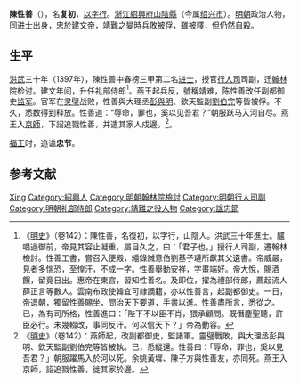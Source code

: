{{明清人物信息框
| 姓名 = 陈复初
| 原名 = 
| 圖片名稱= 陳性善.jpeg
| 圖片大小 = 220px
| 圖片說明 = 绍兴印刷局《越中三不朽图赞》之陈复初像
| 最高職務 = 副都御史
| 國家 = 大明
| 爵位 =
| 籍貫 = [[浙江|浙江]][[山阴县|山阴县]]
| 族裔 = 漢族
| 旗籍 = 
| 字號 = 字性善（以字行）
| 諡號 = 忠节（弘光朝追谥） 
| 出生日期 = 生年不详
| 出生地點 = [[浙江|浙江]][[山阴县|山阴县]]
| 逝世日期 = 建文四年（1402年）
| 逝世地點 = [[南直隶|直隶]][[灵璧县|灵璧县]]
| 墓葬 = 
| 配偶 =
| 親屬 =
| 出身 = 
* 洪武十八年（1385年）乙丑科同進士出身
| 經歷 = 
| 著作 =
}}

'''陳性善'''（{{bd|？||1402年|catIdx=Chen}}），名'''复初'''，[[以字行|以字行]]。[[浙江|浙江]][[紹興府|紹興府]][[山陰縣|山陰縣]]（今属[[绍兴市|绍兴市]]）。[[明朝|明朝]]政治人物，同[[进士|进士]]出身，忠於[[建文帝|建文帝]]，[[靖難之變|靖難之變]]時兵敗被俘，雖被釋，但仍然[[自殺|自殺]]。

== 生平 ==
[[洪武|洪武]]三十年（1397年），陳性善中春榜三甲第二名[[进士|进士]]，授官[[行人司|行人司]]司副，迁[[翰林院|翰林院]][[检讨|检讨]]。[[建文|建文]]年间，升任[[礼部侍郎|礼部侍郎]]<ref>《[[明史|明史]]》（卷142）：陳性善，名復初，以字行，山陰人。洪武三十年進士。臚唱過御前，帝見其容止凝重，屬目久之，曰：「君子也。」授行人司副，遷翰林檢討。性善工書，嘗召入便殿，繙錄誠意伯劉基子璉所獻其父遺書。帝威嚴，見者多惴恐，至惶汗，不成一字。性善舉動安祥，字畫端好。帝大悅，賜酒饌，留竟日出。惠帝在東宮，習知性善名。及即位，擢為禮部侍郎，薦起流人薛正言等數人。雲南布政使韓宜可隸謫籍，亦以性善言，起副都御史。一日，帝退朝，獨留性善賜坐，問治天下要道，手書以進。性善盡所言，悉從之。已，為有司所格，性善進曰：「陛下不以臣不肖，猥承顧問。既僭塵聖聽，許臣必行。未幾輟改，事同反汗。何以信天下？」帝為動容。</ref>。[[明成祖|燕王]]起兵反，號稱[[靖难|靖难]]，陈性善改任副都御史[[监军|监军]]。官军在[[灵璧|灵璧]]战败，性善與大理丞[[彭與明|彭與明]]、欽天監副[[劉伯完|劉伯完]]等皆被俘。不久，悉数得到释放。性善道：“辱命，罪也，奚以见吾君？”朝服跃马入河自尽。燕王入[[南京|京師]]，下詔追戮性善，并遣其家人戍邊。<ref>《[[明史|明史]]》（卷142）：燕師起，改副都御史，監諸軍。靈璧戰敗，與大理丞彭與明、欽天監副劉伯完等皆被執。已，悉縱還。性善曰：「辱命，罪也，奚以見吾君？」朝服躍馬入於河以死。余姚黃墀、陳子方與性善友，亦同死。燕王入京師，詔追戮性善，徙其家於邊。</ref>。

[[弘光帝|福王]]时，追谥'''忠节'''。

== 参考文献 ==
{{wikisource|明史/卷142}}
{{Reflist}}

{{洪武三十年丁丑科殿試金榜}}

{{Authority control}}
{{DEFAULTSORT:Chen陳}}
[[Category:陳姓|Xing]]
[[Category:紹興人|Category:紹興人]]
[[Category:明朝翰林院檢討|Category:明朝翰林院檢討]]
[[Category:明朝行人司副|Category:明朝行人司副]]
[[Category:明朝礼部侍郎|Category:明朝礼部侍郎]]
[[Category:靖難之役人物|Category:靖難之役人物]]
[[Category:諡忠節|Category:諡忠節]]